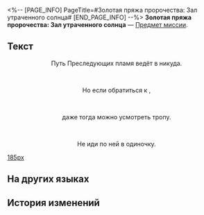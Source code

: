 <%-- [PAGE_INFO]
PageTitle=#Золотая пряжа пророчества: Зал утраченного солнца#
[END_PAGE_INFO] --%>
{{Предмет Инфобокс
|id          = 150084
|Изображение = Предмет Книга Амфореус 1.png
|Тип         = Предмет миссии
|Инвентарь   = Миссии
|Редкость    = 3
|Эффект      = 
|Описание    = Свиток с начертанным пророчеством. Если приглядеться, можно заметить, что свиток выплетен из золотых нитей.<br />''«В нём содержится пророчество, которое явится лишь тому, кто раскрыл свиток».''
}}
'''Золотая пряжа пророчества: Зал утраченного солнца''' — [[Предмет миссии]].

==Текст==
<div align="center">{{Цвет|Ключевой|Золотая пряжа пророчества: Зал утраченного солнца}}</div>
<div align="center">Путь Преследующих пламя ведёт в никуда.</div><br /><div align="center">Но если обратиться к {{Цвет|Ключевой|nobold=1|небесам}},</div><br /><div align="center">даже тогда можно усмотреть тропу.</div><br /><div align="center">Не иди по ней в одиночку.</div>
[[Файл:Предмет Золотая пряжа пророчества- Зал утраченного солнца.png|185px]]

==На других языках==
{{На других языках
|en   = Portentous Goldwoven: "Lightless Chapel"
|zhs  = 记载预言的金织-「无晖祈堂」
|zht  = 記載預言的金織-「無暉祈堂」
|ja   = 預言が記された金織-「無光の聖堂」
|ko   = 예언이 기록된 금빛 두루마리-「빛이 없는 기도당」
|es   = Portador de portentos: Capilla del Sol Oculto
|fr   = Prophéties tissées d'or de la Chapelle obscure
|ru   = Золотая пряжа пророчества: Зал утраченного солнца
|th   = ไหมทองบันทึกคำทำนาย - "ลานอธิษฐานอับแสง"
|vi   = Cuộn Dệt Vàng Tiên Tri "Điện Cầu Nguyện U Tối"
|de   = Goldgewobene Prophezeiung: Finstere Kapelle
|id   = Catatan Ramalan Tenunan Emas: "Kapel Tanpa Cahaya"
|pt   = Tecido Dourado Portentoso: Capela Desalumiada
}}

==История изменений==
{{История изменений|3.5}}